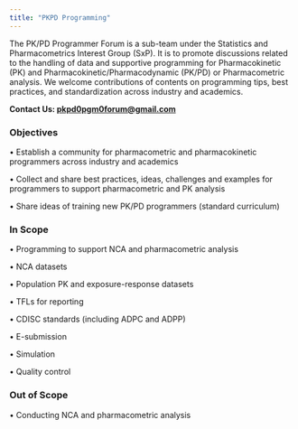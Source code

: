 ```yaml
---
title: "PKPD Programming"
---
```


The PK/PD Programmer Forum is a sub-team under the Statistics and Pharmacometrics Interest Group (SxP). It is to promote discussions related to the handling of data and supportive programming for Pharmacokinetic (PK) and Pharmacokinetic/Pharmacodynamic (PK/PD) or Pharmacometric analysis. We welcome contributions of contents on programming tips, best practices, and standardization across industry and academics.

**Contact Us: [pkpd0pgm0forum\@gmail.com](mailto:pkpd0pgm0forum@gmail.com)**

### Objectives

• Establish a community for pharmacometric and pharmacokinetic programmers across industry and academics

• Collect and share best practices, ideas, challenges and examples for programmers to support pharmacometric and PK analysis

• Share ideas of training new PK/PD programmers (standard curriculum)

### In Scope

• Programming to support NCA and pharmacometric analysis

• NCA datasets

• Population PK and exposure-response datasets

• TFLs for reporting

• CDISC standards (including ADPC and ADPP)

• E-submission

• Simulation

• Quality control

### Out of Scope

• Conducting NCA and pharmacometric analysis
